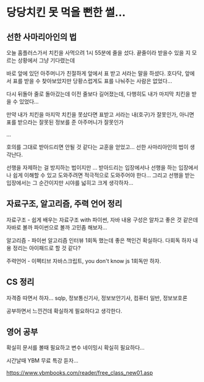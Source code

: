 # 당당치킨 못 먹을 뻔한 썰...

## 선한 사마리아인의 법

오늘 홈플러스가서 치킨을 사먹으려 1시 55분에 줄을 섰다. 끝줄이라 받을수 있을 지 모르는 상황에서 그냥 기다렸는데

바로 앞에 있던 아주머니가 친절하게 앞에서 표 받고 서라는 말을 하셨다. 호다닥, 앞에서 표를 받을 수 찾아보았지만 당황스럽게도 표를 나눠주는 사람은 없었다...

다시 뒤돌아 줄로 돌아갔는데 이전 줄보다 길어졌는데, 다행히도 내가 마지막 치킨을 받을 수 있었다...

만약 내가 치킨을 마지막 치킨을 못샀다면 표받고 서라는 내(호구)가 잘못인가, 아니면 표를 받으라는 잘못된 정보를 준 아주머니가 잘못인가

...

호의를 그대로 받아드리면 안될 것 같다는 교훈을 얻었고... 선한 사마리아인의 법이 생각난다.

선행을 자제하는 걸 방지하는 법이지만 ... 받아드리는 입장에서나 선행을 하는 입장에서나 쉽게 이해할 수 있고 도와주려면 적극적으로 도와주어야 한다...
그리고 선행을 받는 입장에서는 그 순간이지만 시야를 넓히고 크게 생각하자...

## 자료구조, 알고리즘, 주력 언어 정리

자료구조 - 쉽게 배우는 자료구조 with 파이썬, 자바
내용 구성은 알차고 좋은 것 같은데 자바로 볼까 파이썬으로 볼까 고민좀 해보자...

알고리즘 - 파이썬 알고리즘 인터뷰
1회독 했는데 좋은 책인건 확실하다. 다회독 하자
내용 정리는 아이패드로 할 것 같다?

주력언어 - 이펙티브 자바스크립트, you don't know js
1회독만 하자.

## CS 정리

자격증 따면서 하자...
sqlp, 정보통신기사, 정보보안기사, 컴퓨터 일반, 정보보호론

공부하면서 느낀건데 확실하게 필요하다고 생각한다.

## 영어 공부

확실히 문서를 볼때 필요하고 변수 네이밍시 확실히 필요하다...

시간날때 YBM 무료 특강 듣자...

https://www.ybmbooks.com/reader/free_class_new01.asp
